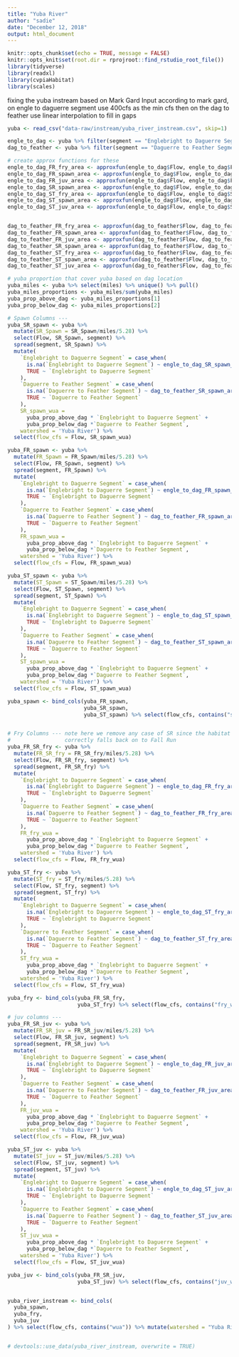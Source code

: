 ```yaml
---
title: "Yuba River"
author: "sadie"
date: "December 12, 2018"
output: html_document
---
```


```r
knitr::opts_chunk$set(echo = TRUE, message = FALSE)
knitr::opts_knit$set(root.dir = rprojroot::find_rstudio_root_file())
library(tidyverse)
library(readxl)
library(cvpiaHabitat)
library(scales)
```


fixing the yuba instream based on Mark Gard Input
according to mark gard, on engle to daguerre segment use 400cfs as the min cfs
then on the dag to feather use linear interpolation to fill in gaps

```r

yuba <- read_csv("data-raw/instream/yuba_river_instream.csv", skip=1)

engle_to_dag <- yuba %>% filter(segment == "Englebright to Daguerre Segment")
dag_to_feather <- yuba %>% filter(segment == "Daguerre to Feather Segment")

# create approx functions for these
engle_to_dag_FR_fry_area <- approxfun(engle_to_dag$Flow, engle_to_dag$FR_SR_fry, rule = 2)
engle_to_dag_FR_spawn_area <- approxfun(engle_to_dag$Flow, engle_to_dag$FR_Spawn, rule = 2)
engle_to_dag_FR_juv_area <- approxfun(engle_to_dag$Flow, engle_to_dag$FR_SR_juv, rule = 2)
engle_to_dag_SR_spawn_area <- approxfun(engle_to_dag$Flow, engle_to_dag$SR_Spawn, rule = 2)
engle_to_dag_ST_fry_area <- approxfun(engle_to_dag$Flow, engle_to_dag$ST_fry, rule = 2)
engle_to_dag_ST_spawn_area <- approxfun(engle_to_dag$Flow, engle_to_dag$ST_Spawn, rule = 2)
engle_to_dag_ST_juv_area <- approxfun(engle_to_dag$Flow, engle_to_dag$ST_juv, rule = 2)


dag_to_feather_FR_fry_area <- approxfun(dag_to_feather$Flow, dag_to_feather$FR_SR_fry)
dag_to_feather_FR_spawn_area <- approxfun(dag_to_feather$Flow, dag_to_feather$FR_Spawn)
dag_to_feather_FR_juv_area <- approxfun(dag_to_feather$Flow, dag_to_feather$FR_SR_juv)
dag_to_feather_SR_spawn_area <- approxfun(dag_to_feather$Flow, dag_to_feather$SR_Spawn)
dag_to_feather_ST_fry_area <- approxfun(dag_to_feather$Flow, dag_to_feather$ST_fry)
dag_to_feather_ST_spawn_area <- approxfun(dag_to_feather$Flow, dag_to_feather$ST_Spawn)
dag_to_feather_ST_juv_area <- approxfun(dag_to_feather$Flow, dag_to_feather$ST_juv)

# yuba proportion that cover yuba based on dag location
yuba_miles <- yuba %>% select(miles) %>% unique() %>% pull()
yuba_miles_proportions <- yuba_miles/sum(yuba_miles)
yuba_prop_above_dag <- yuba_miles_proportions[1]
yuba_prop_below_dag <- yuba_miles_proportions[2]

# Spawn Columns ---
yuba_SR_spawn <- yuba %>%
  mutate(SR_Spawn = SR_Spawn/miles/5.28) %>%
  select(Flow, SR_Spawn, segment) %>%
  spread(segment, SR_Spawn) %>%
  mutate(
    `Englebright to Daguerre Segment` = case_when(
      is.na(`Englebright to Daguerre Segment`) ~ engle_to_dag_SR_spawn_area(Flow),
      TRUE ~ `Englebright to Daguerre Segment`
    ),
    `Daguerre to Feather Segment` = case_when(
      is.na(`Daguerre to Feather Segment`) ~ dag_to_feather_SR_spawn_area(Flow),
      TRUE ~ `Daguerre to Feather Segment`
    ),
    SR_spawn_wua =
      yuba_prop_above_dag * `Englebright to Daguerre Segment` +
      yuba_prop_below_dag *`Daguerre to Feather Segment`,
    watershed = 'Yuba River') %>%
  select(flow_cfs = Flow, SR_spawn_wua)

yuba_FR_spawn <- yuba %>%
  mutate(FR_Spawn = FR_Spawn/miles/5.28) %>%
  select(Flow, FR_Spawn, segment) %>%
  spread(segment, FR_Spawn) %>%
  mutate(
    `Englebright to Daguerre Segment` = case_when(
      is.na(`Englebright to Daguerre Segment`) ~ engle_to_dag_FR_spawn_area(Flow),
      TRUE ~ `Englebright to Daguerre Segment`
    ),
    `Daguerre to Feather Segment` = case_when(
      is.na(`Daguerre to Feather Segment`) ~ dag_to_feather_FR_spawn_area(Flow),
      TRUE ~ `Daguerre to Feather Segment`
    ),
    FR_spawn_wua =
      yuba_prop_above_dag * `Englebright to Daguerre Segment` +
      yuba_prop_below_dag *`Daguerre to Feather Segment`,
    watershed = 'Yuba River') %>%
  select(flow_cfs = Flow, FR_spawn_wua)

yuba_ST_spawn <- yuba %>%
  mutate(ST_Spawn = ST_Spawn/miles/5.28) %>%
  select(Flow, ST_Spawn, segment) %>%
  spread(segment, ST_Spawn) %>%
  mutate(
    `Englebright to Daguerre Segment` = case_when(
      is.na(`Englebright to Daguerre Segment`) ~ engle_to_dag_ST_spawn_area(Flow),
      TRUE ~ `Englebright to Daguerre Segment`
    ),
    `Daguerre to Feather Segment` = case_when(
      is.na(`Daguerre to Feather Segment`) ~ dag_to_feather_ST_spawn_area(Flow),
      TRUE ~ `Daguerre to Feather Segment`
    ),
    ST_spawn_wua =
      yuba_prop_above_dag * `Englebright to Daguerre Segment` +
      yuba_prop_below_dag *`Daguerre to Feather Segment`,
    watershed = 'Yuba River') %>%
  select(flow_cfs = Flow, ST_spawn_wua)

yuba_spawn <- bind_cols(yuba_FR_spawn,
                        yuba_SR_spawn,
                        yuba_ST_spawn) %>% select(flow_cfs, contains("spawn_wua"))


# Fry Columns --- note here we remove any case of SR since the habitat package
#                 correctly falls back on to Fall Run
yuba_FR_SR_fry <- yuba %>%
  mutate(FR_SR_fry = FR_SR_fry/miles/5.28) %>%
  select(Flow, FR_SR_fry, segment) %>%
  spread(segment, FR_SR_fry) %>%
  mutate(
    `Englebright to Daguerre Segment` = case_when(
      is.na(`Englebright to Daguerre Segment`) ~ engle_to_dag_FR_fry_area(Flow),
      TRUE ~ `Englebright to Daguerre Segment`
    ),
    `Daguerre to Feather Segment` = case_when(
      is.na(`Daguerre to Feather Segment`) ~ dag_to_feather_FR_fry_area(Flow),
      TRUE ~ `Daguerre to Feather Segment`
    ),
    FR_fry_wua =
      yuba_prop_above_dag * `Englebright to Daguerre Segment` +
      yuba_prop_below_dag *`Daguerre to Feather Segment`,
    watershed = 'Yuba River') %>%
  select(flow_cfs = Flow, FR_fry_wua)

yuba_ST_fry <- yuba %>%
  mutate(ST_fry = ST_fry/miles/5.28) %>%
  select(Flow, ST_fry, segment) %>%
  spread(segment, ST_fry) %>%
  mutate(
    `Englebright to Daguerre Segment` = case_when(
      is.na(`Englebright to Daguerre Segment`) ~ engle_to_dag_ST_fry_area(Flow),
      TRUE ~ `Englebright to Daguerre Segment`
    ),
    `Daguerre to Feather Segment` = case_when(
      is.na(`Daguerre to Feather Segment`) ~ dag_to_feather_ST_fry_area(Flow),
      TRUE ~ `Daguerre to Feather Segment`
    ),
    ST_fry_wua =
      yuba_prop_above_dag * `Englebright to Daguerre Segment` +
      yuba_prop_below_dag *`Daguerre to Feather Segment`,
    watershed = 'Yuba River') %>%
  select(flow_cfs = Flow, ST_fry_wua)

yuba_fry <- bind_cols(yuba_FR_SR_fry,
                      yuba_ST_fry) %>% select(flow_cfs, contains("fry_wua"))

# juv columns ---
yuba_FR_SR_juv <- yuba %>%
  mutate(FR_SR_juv = FR_SR_juv/miles/5.28) %>%
  select(Flow, FR_SR_juv, segment) %>%
  spread(segment, FR_SR_juv) %>%
  mutate(
    `Englebright to Daguerre Segment` = case_when(
      is.na(`Englebright to Daguerre Segment`) ~ engle_to_dag_FR_juv_area(Flow),
      TRUE ~ `Englebright to Daguerre Segment`
    ),
    `Daguerre to Feather Segment` = case_when(
      is.na(`Daguerre to Feather Segment`) ~ dag_to_feather_FR_juv_area(Flow),
      TRUE ~ `Daguerre to Feather Segment`
    ),
    FR_juv_wua =
      yuba_prop_above_dag * `Englebright to Daguerre Segment` +
      yuba_prop_below_dag *`Daguerre to Feather Segment`,
    watershed = 'Yuba River') %>%
  select(flow_cfs = Flow, FR_juv_wua)

yuba_ST_juv <- yuba %>%
  mutate(ST_juv = ST_juv/miles/5.28) %>%
  select(Flow, ST_juv, segment) %>%
  spread(segment, ST_juv) %>%
  mutate(
    `Englebright to Daguerre Segment` = case_when(
      is.na(`Englebright to Daguerre Segment`) ~ engle_to_dag_ST_juv_area(Flow),
      TRUE ~ `Englebright to Daguerre Segment`
    ),
    `Daguerre to Feather Segment` = case_when(
      is.na(`Daguerre to Feather Segment`) ~ dag_to_feather_ST_juv_area(Flow),
      TRUE ~ `Daguerre to Feather Segment`
    ),
    ST_juv_wua =
      yuba_prop_above_dag * `Englebright to Daguerre Segment` +
      yuba_prop_below_dag *`Daguerre to Feather Segment`,
    watershed = 'Yuba River') %>%
  select(flow_cfs = Flow, ST_juv_wua)

yuba_juv <- bind_cols(yuba_FR_SR_juv,
                      yuba_ST_juv) %>% select(flow_cfs, contains("juv_wua"))


yuba_river_instream <- bind_cols(
  yuba_spawn,
  yuba_fry,
  yuba_juv
) %>% select(flow_cfs, contains("wua")) %>% mutate(watershed = "Yuba River")


# devtools::use_data(yuba_river_instream, overwrite = TRUE)
```
